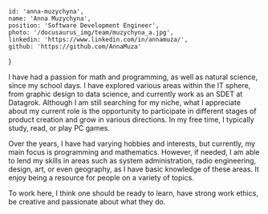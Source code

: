 <!-- markdownlint-disable first-line-h1 -->


    id: 'anna-muzychyna',
    name: 'Anna Muzychyna',
    position: 'Software Development Engineer',
    photo: '/docusaurus_img/team/muzychyna_a.jpg',
    linkedin: 'https://www.linkedin.com/in/annamuza/',
    github: 'https://github.com/AnnaMuza'
}

<Card meta={meta}>

I have had a passion for math and programming, as well as natural science, since my school days. I have explored various areas within the IT sphere, from graphic design to data science, and currently work as an SDET at Datagrok. Although I am still searching for my niche, what I appreciate about my current role is the opportunity to participate in different stages of product creation and grow in various directions. In my free time, I typically study, read, or play PC games.

Over the years, I have had varying hobbies and interests, but currently, my main focus is programming and mathematics. However, if needed, I am able to lend my skills in areas such as system administration, radio engineering, design, art, or even geography, as I have basic knowledge of these areas. It enjoy being a resource for people on a variety of topics.

To work here, I think one should be ready to learn, have strong work ethics, be creative and passionate about what they do.

</Card>
